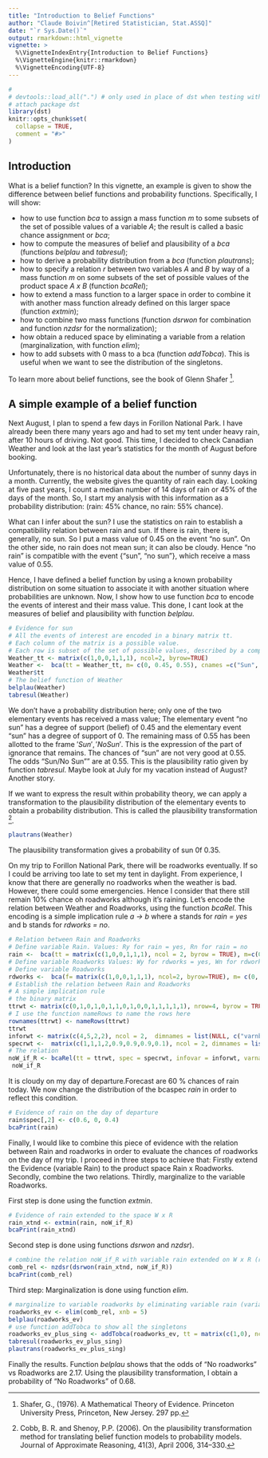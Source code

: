 ```yaml
---
title: "Introduction to Belief Functions"
author: "Claude Boivin^[Retired Statistician, Stat.ASSQ]"
date: "`r Sys.Date()`"
output: rmarkdown::html_vignette
vignette: >
  %\VignetteIndexEntry{Introduction to Belief Functions}
  %\VignetteEngine{knitr::rmarkdown}
  %\VignetteEncoding{UTF-8}
---
```


```r
#
# devtools::load_all(".") # only used in place of dst when testing with R-devel
# attach package dst
library(dst) 
knitr::opts_chunk$set(
  collapse = TRUE,
  comment = "#>"
)
```

## Introduction
What is a belief function? In this vignette, an example is given to show the difference between belief functions and probability functions. Specifically, I will show:

* how to use function *bca* to assign a mass function *m* to some subsets of the set of possible values of a variable *A*; the result is called a basic chance assignment or *bca*;
* how to compute the measures of belief and plausibility of a *bca* (functions *belplau* and *tabresul*);
* how to derive a probability distribution from a *bca* (function *plautrans*);
* how to specify a relation *r* between two variables *A* and *B* by way of a mass function *m* on some subsets of the set of possible values of the product space *A x B* (function *bcaRel*);
* how to extend a mass function to a larger space in order to combine it with another mass function already defined on this larger space (function *extmin*);
* how to combine two mass functions (function *dsrwon* for combination and function *nzdsr* for the normalization);
* how obtain a reduced space by eliminating a variable from a relation (marginalization, with function *elim*);
* how to add subsets with 0 mass to a bca (function *addTobca*). This is useful when we want to see the distribution of the singletons.

To learn more about belief functions, see the book of Glenn Shafer ^[Shafer, G., (1976). A Mathematical Theory of Evidence. Princeton University Press, Princeton, New Jersey. 297 pp.]. 

## A simple example of a belief function

Next August, I plan to spend a few days in Forillon National Park. I have already been there many years ago and had to set my tent under  heavy rain, after 10 hours of driving. Not good. This time, I decided to check Canadian Weather and look at the last year's statistics for the month of August before booking.

Unfortunately, there is no historical data about the number of sunny days in a month. Currently, the website gives the quantity of rain each day. Looking at five past years, I count a median number of 14 days of rain or 45% of the days of the month. So, I start my analysis with this information as a probability distribution: (rain: 45% chance, no rain: 55% chance).

What can I infer about the sun? I use the statistics on rain to establish a compatibility relation between rain and sun. If there is rain, there is, generally, no sun. So I put a mass value of 0.45 on the event "no sun". On the other side, no rain does not mean sun; it can also be cloudy. Hence "no rain" is compatible with the event {"sun", "no sun"}, which receive a mass value of 0.55.

Hence, I have defined a belief function by using a known probability distribution on some situation to associate it with another situation where probabilities are unknown. Now, I show how to use function *bca* to encode the events of interest and their mass value. This done, I cant look at the measures of belief and plausibility with function *belplau*.


```r
# Evidence for sun
# All the events of interest are encoded in a binary matrix tt.  
# Each column of the matrix is a possible value. 
# Each row is subset of the set of possible values, described by a complete disjunctive coding
Weather_tt <- matrix(c(1,0,0,1,1,1), ncol=2, byrow=TRUE)
Weather <-  bca(tt = Weather_tt, m= c(0, 0.45, 0.55), cnames =c("Sun", "NoSun"), varnames = "Weather", varnb = 1)
Weather$tt
# The belief function of Weather
belplau(Weather)
tabresul(Weather)
```
We don't have a probability distribution here; only one of the two elementary events has received a mass value; The elementary  event "no sun" has a degree of support (belief) of 0.45 and the elementary  event "sun" has a degree of support of 0. The remaining mass of 0.55 has been allotted to the frame ${'Sun', 'NoSun'}$. This is the expression of the part of ignorance that remains. The chances of "sun" are not very good at 0.55. The odds "Sun/No Sun"" are at 0.55. This is the plausibility ratio  given by function *tabresul*. Maybe look at July for my vacation instead of August? Another story. 

If we want to express the result within probability theory, we can apply a transformation to the plausibility distribution of the elementary events to obtain a probability distribution. This is called the plausibility transformation ^[Cobb, B. R. and Shenoy, P.P. (2006). On the plausibility transformation method for translating belief function models to probability models. Journal of Approximate Reasoning, 41(3), April 2006, 314--330.].

```r
plautrans(Weather)
```
The plausibility transformation gives a probability of sun 0f 0.35. 

On my trip to Forillon National Park, there will be roadworks eventually. If so I could be arriving too late to set my tent in daylight. From experience, I know that there are generally no roadworks when the weather is bad. However, there could some emergencies. Hence I consider that there still remain 10% chance oh roadworks although it's raining. Let's encode the relation between Weather and Roadworks, using the function *bcaRel*. This encoding is a simple implication rule *a -> b* where a stands for *rain = yes* and b stands for *rdworks = no*.

```r
# Relation between Rain and Roadworks
# Define variable Rain. Values: Ry for rain = yes, Rn for rain = no
rain <-  bca(tt = matrix(c(1,0,0,1,1,1), ncol = 2, byrow = TRUE), m=c(0,0, 1), cnames=c("Ry", "Rn"),  varnames = "Rain", varnb = 5)
# Define variable Roadworks Values: Wy for rdworks = yes, Wn for rdworks = no
# Define variable Roadworks
rdworks <-  bca(f= matrix(c(1,0,0,1,1,1), ncol=2, byrow=TRUE), m= c(0, 0, 1), cnames =c("Wy", "Wn"), varnames = "Roadworks", varnb = 4)
# Establish the relation between Rain and Roadworks
# A simple implication rule
# the binary matrix
ttrwt <- matrix(c(0,1,0,1,0,1,1,0,1,0,0,1,1,1,1,1), nrow=4, byrow = TRUE, dimnames = list(NULL, c("Wy", "Wn", "Ry", "Rn")) )
# I use the function nameRows to name the rows here
rownames(ttrwt) <- nameRows(ttrwt)
ttrwt
inforwt <- matrix(c(4,5,2,2), ncol = 2,  dimnames = list(NULL, c("varnb", "size")) )
specrwt <-  matrix(c(1,1,1,2,0.9,0.9,0.9,0.1), ncol = 2, dimnames = list(NULL, c("specnb", "mass"))) 
# The relation
noW_if_R <- bcaRel(tt = ttrwt, spec = specrwt, infovar = inforwt, varnames = c("RdWorks", "Rain"), relnb = 1)
 noW_if_R
```

It is cloudy on my day of departure.Forecast are 60 % chances of rain today.  We now change the distribution of the bcaspec *rain* in order to reflect this condition.
```r
# Evidence of rain on the day of departure
rain$spec[,2] <- c(0.6, 0, 0.4)
bcaPrint(rain)
```
Finally, I would like to combine this piece of evidence with the relation between Rain and roadworks in order to evaluate the chances of roadworks on the day of my trip. I proceed in three steps to achieve that:
Firstly extend the Evidence (variable Rain) to the product space Rain x Roadworks.
Secondly, combine the two relations.
Thirdly, marginalize to the variable Roadworks.

First step is done using the function *extmin*.
```r
# Evidence of rain extended to the space W x R
rain_xtnd <- extmin(rain, noW_if_R)
bcaPrint(rain_xtnd)
```
Second step is done using functions *dsrwon* and *nzdsr*).
```r
# combine the relation noW_if_R with variable rain extended on W x R (rain_xtnd)
comb_rel <- nzdsr(dsrwon(rain_xtnd, noW_if_R))
bcaPrint(comb_rel)
```
Third step: Marginalization is done using function *elim*.
```r
# marginalize to variable roadworks by eliminating variable rain (variable nb = 5)
roadworks_ev <- elim(comb_rel, xnb = 5)
belplau(roadworks_ev)
# use function addTobca to show all the singletons
roadworks_ev_plus_sing <- addTobca(roadworks_ev, tt = matrix(c(1,0), ncol = 2))
tabresul(roadworks_ev_plus_sing)
plautrans(roadworks_ev_plus_sing)
```
Finally the results. Function *belplau* shows that the odds of "No roadworks" vs Roadworks are 2.17. Using the plausibility transformation, I obtain a probability of "No Roadworks" of 0.68.